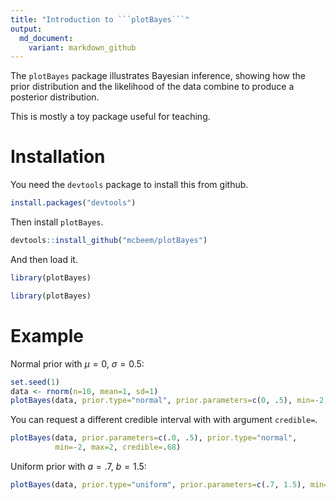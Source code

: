 ```yaml
---
title: "Introduction to ```plotBayes```"
output: 
  md_document:
    variant: markdown_github
---
```


The ```plotBayes``` package illustrates Bayesian inference, showing how the prior distribution and the likelihood of the data combine to produce a posterior distribution.

This is mostly a toy package useful for teaching.

# Installation

You need the ```devtools``` package to install this from github.

```r
install.packages("devtools")
```

Then install ```plotBayes```.

```r
devtools::install_github("mcbeem/plotBayes")
```

And then load it.

```r
library(plotBayes)
```

```r
library(plotBayes)
```


# Example

Normal prior with $\mu=0$, $\sigma=0.5$:

```r
set.seed(1)
data <- rnorm(n=10, mean=1, sd=1)
plotBayes(data, prior.type="normal", prior.parameters=c(0, .5), min=-2, max=2)
```

You can request a different credible interval with with argument ```credible=```.

```r
plotBayes(data, prior.parameters=c(.0, .5), prior.type="normal",
          min=-2, max=2, credible=.68)

```

Uniform prior with $a=.7$, $b=1.5$:

```r
plotBayes(data, prior.type="uniform", prior.parameters=c(.7, 1.5), min=-2, max=2)
```


